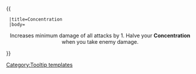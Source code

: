 {{ {{{1|Tooltip hover box}}}
  |title=Concentration
  |body=<center>Increases minimum damage of all attacks by 1. Halve your '''Concentration''' when you take enemy damage. </center>
}}<noinclude>[[Category:Tooltip templates]]</noinclude>